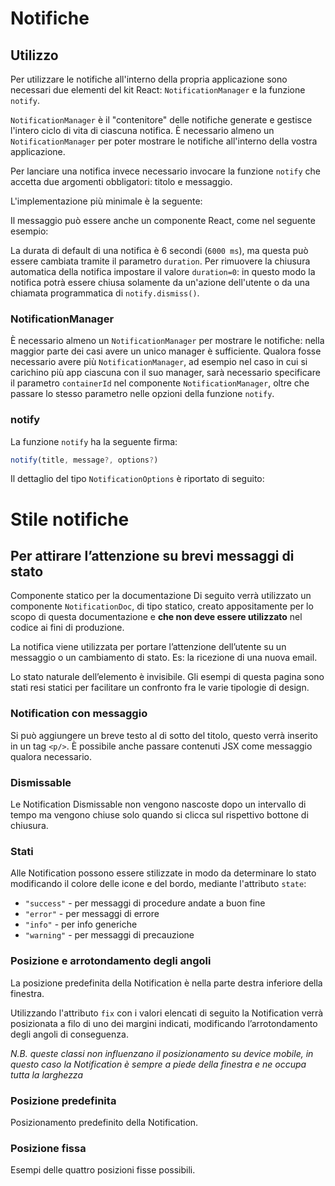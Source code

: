 
<Meta title='Documentazione/Componenti/Notifiche' />

# Notifiche

## Utilizzo

Per utilizzare le notifiche all'interno della propria applicazione sono necessari due elementi del kit React: `NotificationManager` e la funzione `notify`.

`NotificationManager` è il "contenitore" delle notifiche generate e gestisce l'intero ciclo di vita di ciascuna notifica. È necessario almeno un `NotificationManager` per poter mostrare le notifiche all'interno della vostra applicazione.

Per lanciare una notifica invece necessario invocare la funzione `notify` che accetta due argomenti obbligatori: titolo e messaggio.

L'implementazione più minimale è la seguente:

<Canvas>
  <Story id='componenti-notification--esempio-interattivo-story-hidden' />
</Canvas>

Il messaggio può essere anche un componente React, come nel seguente esempio:

<Canvas>
  <Story id='componenti-notification--esempio-interattivo-advanced-story-hidden' />
</Canvas>

La durata di default di una notifica è 6 secondi (`6000 ms`), ma questa può essere cambiata tramite il parametro `duration`. Per rimuovere la chiusura automatica della notifica impostare il valore `duration=0`: in questo modo la notifica potrà essere chiusa solamente da un'azione dell'utente o da una chiamata programmatica di `notify.dismiss()`.

### NotificationManager

È necessario almeno un `NotificationManager` per mostrare le notifiche: nella maggior parte dei casi avere un unico manager è sufficiente.
Qualora fosse necessario avere più `NotificationManager`, ad esempio nel caso in cui si carichino più app ciascuna con il suo manager, sarà necessario specificare il parametro `containerId` nel componente `NotificationManager`, oltre che passare lo stesso parametro nelle opzioni della funzione `notify`.

<ArgsTable of={NotificationManager} />

### notify

La funzione `notify` ha la seguente firma:

```typescript
notify(title, message?, options?)
```

<ArgsTable of={NotifyFakeComponent_story_hidden} />

Il dettaglio del tipo `NotificationOptions` è riportato di seguito:

<ArgsTable of={NotifyFakeOptionsComponent_story_hidden} />

# Stile notifiche

## Per attirare l’attenzione su brevi messaggi di stato

<div className='docs'>
  <Callout color='warning'>
    <CalloutTitle>
      <span className='text'>Componente statico per la documentazione</span>
    </CalloutTitle>
    <CalloutText>
      Di seguito verrà utilizzato un componente <Code>NotificationDoc</Code>, di tipo statico, creato appositamente per
      lo scopo di questa documentazione e <strong>che non deve essere utilizzato</strong> nel codice ai fini di
      produzione.
    </CalloutText>
  </Callout>
</div>

La notifica viene utilizzata per portare l’attenzione dell’utente su un messaggio o un cambiamento di stato. Es: la ricezione di una nuova email.

Lo stato naturale dell’elemento è invisibile. Gli esempi di questa pagina sono stati resi statici per facilitare un confronto fra le varie tipologie di design.

<Canvas>
  <Story id='componenti-notification--example' />
</Canvas>

### Notification con messaggio

Si può aggiungere un breve testo al di sotto del titolo, questo verrà inserito in un tag `<p/>`.
È possibile anche passare contenuti JSX come messaggio qualora necessario.

<Canvas>
  <Story id='componenti-notification--notification-with-message-static' />
</Canvas>

### Dismissable

Le Notification Dismissable non vengono nascoste dopo un intervallo di tempo ma vengono chiuse solo quando si clicca sul rispettivo bottone di chiusura.

<Canvas>
  <Story id='componenti-notification--dismissable' />
</Canvas>

### Stati

Alle Notification possono essere stilizzate in modo da determinare lo stato modificando il colore delle icone e del bordo, mediante l'attributo `state`:

- `"success"` - per messaggi di procedure andate a buon fine
- `"error"` - per messaggi di errore
- `"info"` - per info generiche
- `"warning"` - per messaggi di precauzione

<Canvas>
  <Story id='componenti-notification--states' />
</Canvas>

### Posizione e arrotondamento degli angoli

La posizione predefinita della Notification è nella parte destra inferiore della finestra.

Utilizzando l'attributo `fix` con i valori elencati di seguito la Notification verrà posizionata a filo di uno dei margini indicati, modificando l’arrotondamento degli angoli di conseguenza.

_N.B. queste classi non influenzano il posizionamento su device mobile, in questo caso la Notification è sempre a piede della finestra e ne occupa tutta la larghezza_

<Canvas>
  <Story id='componenti-notification--rounding-of-corners' />
</Canvas>

### Posizione predefinita

Posizionamento predefinito della Notification.

<Canvas>
  <Story id='componenti-notification--default-location' />
</Canvas>

### Posizione fissa

Esempi delle quattro posizioni fisse possibili.

<Canvas>
  <Story id='componenti-notification--fixed-positions' />
</Canvas>
